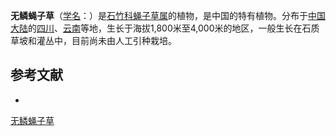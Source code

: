 {{Speciesbox
| name = 无鳞蝇子草
| status = 
| status_system = 
| image =
| genus = Silene
| species = esquamata
| authority = W. W. Smith
}}

'''无鳞蝇子草'''（[[学名|学名]]：{{lang|la|''Silene esquamata''}}）是[[石竹科|石竹科]][[蝇子草属|蝇子草属]]的植物，是中国的特有植物。分布于[[中国大陆|中国大陆]]的[[四川|四川]]、[[云南|云南]]等地，生长于海拔1,800米至4,000米的地区，一般生长在石质草坡和灌丛中，目前尚未由人工引种栽培。

== 参考文献 ==
<div class="references-small">
* {{cite web| url =http://www.bioinfo.cn/db05/KmzwSpecies.php?action=view&id=2167| title =无鳞蝇子草| work =《中国高等植物数据库全库》| publisher =中国科学院微生物研究所| author =昆明植物研究所| accessdate =2009-02-23| deadurl =yes| archiveurl =https://web.archive.org/web/20160305094836/http://www.bioinfo.cn/db05/KmzwSpecies.php?action=view&id=2167| archivedate =2016-03-05}}
</div>
{{Taxonbar|from=Q11086010}}

[[Category:蝇子草属|无鳞蝇子草]]


{{植物小作品}}
